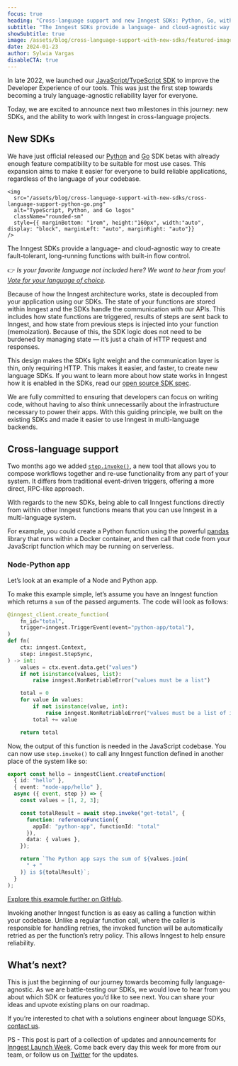 ```yaml
---
focus: true
heading: "Cross-language support and new Inngest SDKs: Python, Go, with more to come"
subtitle: "The Inngest SDKs provide a language- and cloud-agnostic way to create fault-tolerant, long-running functions with built-in flow control."
showSubtitle: true
image: /assets/blog/cross-language-support-with-new-sdks/featured-image.png
date: 2024-01-23
author: Sylwia Vargas
disableCTA: true
---
```


In late 2022, we launched our [JavaScript/TypeScript SDK](/docs/reference/typescript) to improve the Developer Experience of our tools. This was just the first step towards becoming a truly language-agnostic reliability layer for everyone.

Today, we are excited to announce next two milestones in this journey: new SDKs, and the ability to work with Inngest in cross-language projects.

## New SDKs

We have just official released our [Python](/docs/reference/python) and [Go](https://pkg.go.dev/github.com/inngest/inngestgo) SDK betas with already enough feature compatibility to be suitable for most use cases. This expansion aims to make it easier for everyone to build reliable applications, regardless of the language of your codebase.

    <img
      src="/assets/blog/cross-language-support-with-new-sdks/cross-language-support-python-go.png"
      alt="TypeScript, Python, and Go logos"
      className="rounded-sm"
      style={{ marginBottom: "1rem", height:"160px", width:"auto", display: "block", marginLeft: "auto", marginRight: "auto"}}
    />

The Inngest SDKs provide a language- and cloud-agnostic way to create fault-tolerant, long-running functions with built-in flow control.

👉 *Is your favorite language not included here? We want to hear from you! [Vote for your language of choice](https://roadmap.inngest.com/roadmap).*

Because of how the Inngest architecture works, state is decoupled from your application using our SDKs. The state of your functions are stored within Inngest and the SDKs handle the communication with our APIs. This includes how state functions are triggered, results of steps are sent back to Inngest, and how state from previous steps is injected into your function (memoization). Because of this, the SDK logic does not need to be burdened by managing state — it’s just a chain of HTTP request and responses.

This design makes the SDKs light weight and the communication layer is thin, only requiring HTTP. This makes it easier, and faster, to create new language SDKs. If you want to learn more about how state works in Inngest how it is enabled in the SDKs, read our [open source SDK spec](https://github.com/inngest/inngest/blob/main/docs/SDK_SPEC.md).

We are fully committed to ensuring that developers can focus on writing code, without having to also think unnecessarily about the infrastructure necessary to power their apps. With this guiding principle, we built on the existing SDKs and made it easier to use Inngest in multi-language backends.

## Cross-language support

Two months ago we added [`step.invoke()`](/docs/guides/invoking-functions-directly), a new tool that allows you to compose workflows together and re-use functionality from any part of your system. It differs from traditional event-driven triggers, offering a more direct, RPC-like approach.

With regards to the new SDKs, being able to call Inngest functions directly from within other Inngest functions means that you can use Inngest in a multi-language system.

For example, you could create a Python function using the powerful [pandas](https://pandas.pydata.org/) library that runs within a Docker container, and then call that code from your JavaScript function which may be running on serverless.

### Node-Python app

Let’s look at an example of a Node and Python app.

To make this example simple, let’s assume you have an Inngest function which returns a `sum` of the passed arguments. The code will look as follows:

```python
@inngest_client.create_function(
    fn_id="total",
    trigger=inngest.TriggerEvent(event="python-app/total"),
)
def fn(
    ctx: inngest.Context,
    step: inngest.StepSync,
) -> int:
    values = ctx.event.data.get("values")
    if not isinstance(values, list):
        raise inngest.NonRetriableError("values must be a list")

    total = 0
    for value in values:
        if not isinstance(value, int):
            raise inngest.NonRetriableError("values must be a list of integers")
        total += value

    return total
```

Now, the output of this function is needed in the JavaScript codebase. You can now use `step.invoke()` to call any Inngest function defined in another place of the system like so:

```typescript
export const hello = inngestClient.createFunction(
  { id: "hello" },
  { event: "node-app/hello" },
  async ({ event, step }) => {
    const values = [1, 2, 3];

    const totalResult = await step.invoke("get-total", {
      function: referenceFunction({
        appId: "python-app", functionId: "total"
      }),
      data: { values },
    });

    return `The Python app says the sum of ${values.join(
      " + "
    )} is ${totalResult}`;
  }
);
```

[Explore this example further on GitHub](https://github.com/inngest/inngest-multi-lang).

Invoking another Inngest function is as easy as calling a function within your codebase. Unlike a regular function call, where the caller is responsible for handling retries, the invoked function will be automatically retried as per the function’s retry policy. This allows Inngest to help ensure reliability.

## What’s next?

This is just the beginning of our journey towards becoming fully language-agnostic. As we are battle-testing our SDKs, we would love to hear from you about which SDK or features you’d like to see next. You can share your ideas and upvote existing plans on our roadmap.

If you’re interested to chat with a solutions engineer about language SDKs, [contact us](/contact).

PS - This post is part of a collection of updates and announcements for [Inngest Launch Week](https://inngest.com/launch-week). Come back every day this week for more from our team, or follow us on [Twitter](https://twitter.com/inngest) for the updates.